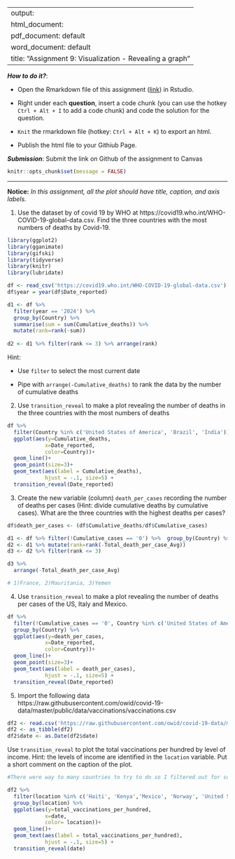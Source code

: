 
---
output: 
  html_document:
  pdf_document: default
  word_document: default
title: "Assignment 9: Visualization - Revealing a graph"
---

***How to do it?***: 

- Open the Rmarkdown file of this assignment ([link](assignment9.Rmd)) in Rstudio. 

- Right under each **question**, insert  a code chunk (you can use the hotkey `Ctrl + Alt + I` to add a code chunk) and code the solution for the question. 

- `Knit` the rmarkdown file (hotkey: `Ctrl + Alt + K`) to export an html.  

-  Publish the html file to your Githiub Page. 

***Submission***: Submit the link on Github of the assignment to Canvas

```r
knitr::opts_chunk$set(message = FALSE)
```


-------

**Notice:** *In this assignment, all the plot should have title, caption, and axis labels. *

1. Use the dataset by of covid 19 by WHO at https://covid19.who.int/WHO-COVID-19-global-data.csv. Find the three countries with the most numbers of deaths by Covid-19. 
```r
library(ggplot2)
library(gganimate)
library(gifski)
library(tidyverse)
library(knitr)
library(lubridate)

df <- read_csv('https://covid19.who.int/WHO-COVID-19-global-data.csv')
df$year = year(df$Date_reported)

d1 <- df %>% 
  filter(year == '2024') %>% 
  group_by(Country) %>% 
  summarise(sum = sum(Cumulative_deaths)) %>% 
  mutate(rank=rank(-sum)) 
  
d2 <- d1 %>% filter(rank <= 3) %>% arrange(rank)
```

Hint: 

-  Use `filter` to select the most current date 

-  Pipe with `arrange(-Cumulative_deaths)` to rank the data by the number of cumulative deaths


2. Use `transition_reveal` to make a plot revealing the number of deaths in the three countries with the most numbers of deaths
```r
df %>% 
  filter(Country %in% c('United States of America', 'Brazil', 'India')) %>% 
  ggplot(aes(y=Cumulative_deaths,
            x=Date_reported,
            color=Country))+ 
  geom_line()+
  geom_point(size=3)+
  geom_text(aes(label = Cumulative_deaths), 
            hjust = -.1, size=5) +
  transition_reveal(Date_reported)
```

3. Create the new variable (column) `death_per_cases` recording the number of deaths per cases (Hint: divide cumulative deaths by cumulative cases).  What are the three countries with the highest deaths per cases? 
```r
df$death_per_cases <- (df$Cumulative_deaths/df$Cumulative_cases)

d1 <- df %>% filter(!Cumulative_cases == '0') %>%  group_by(Country) %>% summarise(Total_death_per_case_Avg = sum(death_per_cases))
d2 <- d1 %>% mutate(rank=rank(-Total_death_per_case_Avg)) 
d3 <- d2 %>% filter(rank <= 3)

d3 %>% 
  arrange(-Total_death_per_case_Avg)

# 1)France, 2)Mauritania, 3)Yemen
```

4. Use `transition_reveal` to make a plot revealing the number of deaths per cases of the US, Italy and Mexico. 
```r
df %>% 
  filter(!Cumulative_cases == '0', Country %in% c('United States of America', 'Italy', 'Mexico')) %>%
  group_by(Country) %>% 
  ggplot(aes(y=death_per_cases,
            x=Date_reported,
            color=Country))+ 
  geom_line()+
  geom_point(size=3)+
  geom_text(aes(label = death_per_cases), 
            hjust = -.1, size=5) +
  transition_reveal(Date_reported)

```

5. Import the following data https://raw.githubusercontent.com/owid/covid-19-data/master/public/data/vaccinations/vaccinations.csv
```r
df2 <- read.csv('https://raw.githubusercontent.com/owid/covid-19-data/master/public/data/vaccinations/vaccinations.csv')
df2 <- as_tibble(df2)
df2$date <- as.Date(df2$date)
```
                      
Use `transition_reveal` to plot the total vaccinations per hundred by level of income. Hint: the levels of income are identified in the `location` variable. Put a short comment on the caption of the plot. 
```r
#There were way to many countries to try to do so I filtered out for some I thought would have different results. 

df2 %>% 
  filter(location %in% c('Haiti', 'Kenya','Mexico', 'Norway', 'United States')) %>% 
  group_by(location) %>% 
  ggplot(aes(y=total_vaccinations_per_hundred,
            x=date,
            color= location))+ 
  geom_line()+
  geom_text(aes(label = total_vaccinations_per_hundred), 
            hjust = -.1, size=5) +
  transition_reveal(date)
```

